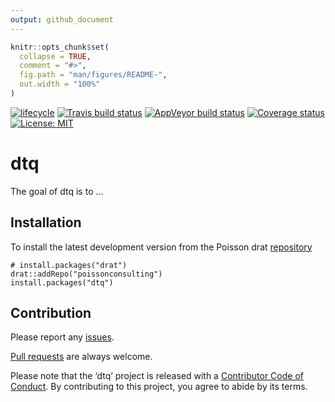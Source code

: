 ```yaml
---
output: github_document
---
```


<!-- README.md is generated from README.Rmd. Please edit that file -->

```r
knitr::opts_chunk$set(
  collapse = TRUE,
  comment = "#>",
  fig.path = "man/figures/README-",
  out.width = "100%"
)
```

[![lifecycle](https://img.shields.io/badge/lifecycle-experimental-orange.svg)](https://www.tidyverse.org/lifecycle/#experimental)
[![Travis build status](https://travis-ci.org/poissonconsulting/dtq.svg?branch=master)](https://travis-ci.org/poissonconsulting/dtq)
[![AppVeyor build status](https://ci.appveyor.com/api/projects/status/github/poissonconsulting/dtq?branch=master&svg=true)](https://ci.appveyor.com/project/poissonconsulting/dtq)
[![Coverage status](https://codecov.io/gh/poissonconsulting/dtq/branch/master/graph/badge.svg)](https://codecov.io/github/poissonconsulting/dtq?branch=master)
[![License: MIT](https://img.shields.io/badge/License-MIT-green.svg)](https://opensource.org/licenses/MIT)

# dtq

The goal of dtq is to ...

## Installation

To install the latest development version from the Poisson drat [repository](https://github.com/poissonconsulting/drat)
```
# install.packages("drat")
drat::addRepo("poissonconsulting")
install.packages("dtq")
```

## Contribution

Please report any [issues](https://github.com/poissonconsulting/dtq/issues).

[Pull requests](https://github.com/poissonconsulting/dtq/pulls) are always welcome.

Please note that the 'dtq' project is released with a [Contributor Code of Conduct](CODE_OF_CONDUCT.md). By contributing to this project, you agree to abide by its terms.
